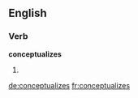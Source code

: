 
==English==

===Verb===
'''conceptualizes'''

# {{third-person singular of|conceptualize}}

[[de:conceptualizes]]
[[fr:conceptualizes]]